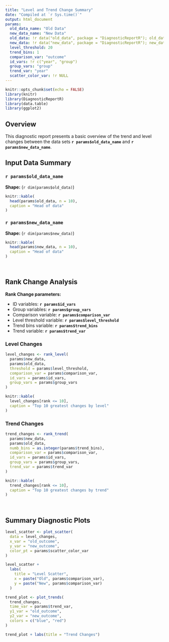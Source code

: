 ```yaml
---
title: "Level and Trend Change Summary"
date: "Compiled at `r Sys.time()`"
output: html_document
params:
  old_data_name: "Old Data"
  new_data_name: "New Data"
  old_data: !r data("old_data", package = "DiagnosticReportR"); old_data
  new_data: !r data("new_data", package = "DiagnosticReportR"); new_data
  level_threshold: 20
  trend_bins: 1
  comparison_var: "outcome"
  id_vars: !r c("year", "group")
  group_vars: "group"
  trend_var: "year"
  scatter_color_var: !r NULL
---
```


```r
knitr::opts_chunk$set(echo = FALSE)
library(knitr)
library(DiagnosticReportR)
library(data.table)
library(ggplot2)
```

## Overview

This diagnostic report presents a basic overview of the trend and level changes 
between the data sets **`r params$old_data_name`** and 
**`r params$new_data_name`**.

## Input Data Summary

### `r params$old_data_name`

**Shape:** (`r dim(params$old_data)`)

```r
knitr::kable(
  head(params$old_data, n = 10),
  caption = "Head of data"
)
```

### `r params$new_data_name`

**Shape:** (`r dim(params$new_data)`)

```r
knitr::kable(
  head(params$new_data, n = 10),
  caption = "Head of data"
)
```


</br>

## Rank Change Analysis

**Rank Change parameters:**

 - ID variables: **`r params$id_vars`**
 - Group variables: **`r params$group_vars`**
 - Comparison variable: **`r params$comparison_var`**
 - Level threshold variable: **`r params$level_threshold`**
 - Trend bins variable: **`r params$trend_bins`**
 - Trend variable: **`r params$trend_var`**


### Level Changes

```r
level_changes <- rank_level(
  params$new_data,
  params$old_data,
  threshold = params$level_threshold,
  comparison_var = params$comparison_var,
  id_vars = params$id_vars,
  group_vars = params$group_vars
)

knitr::kable(
  level_changes[rank <= 10],
  caption = "Top 10 greatest changes by level"
)

```


### Trend Changes

```r
trend_changes <- rank_trend(
  params$new_data,
  params$old_data,
  numb_bins = as.integer(params$trend_bins),
  comparison_var = params$comparison_var,
  id_vars = params$id_vars,
  group_vars = params$group_vars,
  trend_var = params$trend_var
)

knitr::kable(
  trend_changes[rank <= 10],
  caption = "Top 10 greatest changes by trend"
)
```


</br>

## Summary Diagnostic Plots

```r
level_scatter <- plot_scatter(
  data = level_changes, 
  x_var = "old_outcome", 
  y_var = "new_outcome",
  color_pt = params$scatter_color_var
)

level_scatter +
  labs(
    title = "Level Scatter",
    x = paste("Old", params$comparison_var),
    y = paste("New", params$comparison_var)
  )
```

```r
trend_plot <- plot_trends(
  trend_changes, 
  time_var = params$trend_var, 
  y1_var = "old_outcome", 
  y2_var = "new_outcome", 
  colors = c("blue", "red")
)

trend_plot + labs(title = "Trend Changes")
```
